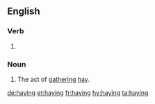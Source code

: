 ==English==

===Verb===
{{head|en}}

# {{present participle of|hay|lang=en}}

===Noun===
{{en-noun}}

# The act of [[gather]]ing [[hay]].

[[de:haying]]
[[et:haying]]
[[fr:haying]]
[[hy:haying]]
[[ta:haying]]